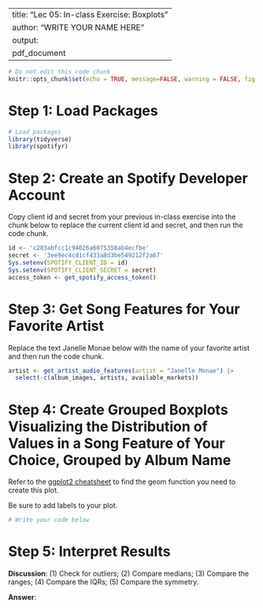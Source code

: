 
---
title: "Lec 05: In-class Exercise: Boxplots"
author: "WRITE YOUR NAME HERE"
output:
  pdf_document
---

```r
# Do not edit this code chunk
knitr::opts_chunk$set(echo = TRUE, message=FALSE, warning = FALSE, fig.width = 16/2, fig.height = 9/2)
```

# Step 1: Load Packages

```r
# Load packages
library(tidyverse)
library(spotifyr)
```

# Step 2: Create an Spotify Developer Account

Copy client id and secret from your previous in-class exercise into the chunk below to replace the current client id and secret, and then run the code chunk.

```r
id <- 'c283abfcc1c94026a6075358ab4ecfbe'
secret <- '3ee9ec4cd1cf433a8d3be549212f2a67'
Sys.setenv(SPOTIFY_CLIENT_ID = id)
Sys.setenv(SPOTIFY_CLIENT_SECRET = secret)
access_token <- get_spotify_access_token()
```

# Step 3: Get Song Features for Your Favorite Artist

Replace the text Janelle Monae below with the name of your favorite artist and then run the code chunk. 

```r
artist <- get_artist_audio_features(artist = "Janelle Monae") |>
  select(-c(album_images, artists, available_markets))
```

# Step 4: Create Grouped Boxplots Visualizing the Distribution of Values in a Song Feature of Your Choice, Grouped by Album Name

Refer to the [ggplot2 cheatsheet](https://github.com/rstudio/cheatsheets/blob/main/data-visualization-2.1.pdf) to find the geom function you need to create this plot. 

Be sure to add labels to your plot. 

```r
# Write your code below

```

# Step 5: Interpret Results

**Discussion**: (1) Check for outliers; (2) Compare medians; (3) Compare the ranges; (4) Compare the IQRs; (5) Compare the symmetry. 

**Answer**:
